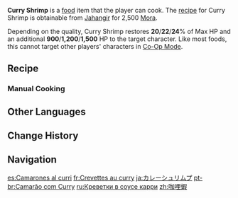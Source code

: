 {{Food Infobox
|id              = 108425
|description     = 
|desc_suspicious = A simple, common dish in Sumeru. You can smell curry... though it stings your nose. After looking inside the squishy mess, you finally find a malnourished shrimp. Yes, this is curry shrimp for sure... But should you really give it a try?
|desc_basic      = A common household dish in Sumeru. The shrimps are first boiled until chewy, then added into the curry broth. The perfect blend of savory curry and flavors from the ocean is enough to make one's stomach growl. Though it's a common household dish, almost every family seems to have made their own variations to the recipe. Perhaps one could say that for every Sumeru household, there'll be a different version of curry shrimp.
|desc_delicious  = A simple, common dish in Sumeru. Big shrimps are dipped in a creamy sauce, absorbing its rich flavor. The passionate aroma easily finds its way into your nose. Even a person who claims to have lost their appetite will drool over it.
|type            = Recovery Dishes
|effect          = Restores (var1)% of Max HP and an additional (var2) HP to the selected character.
|effectType      = Healing
|eff_att1        = HP Restore
|eff_att2        = HP Restore Percent
|eff_att3        = HP Restore Fixed
|eff_suspicious1 = 20
|eff_suspicious2 = 900
|eff_basic1      = 22
|eff_basic2      = 1,200
|eff_delicious1  = 24
|eff_delicious2  = 1,500
|quality         = 2
|region          = Sumeru
|variant         = 
|recipe          = Sold by [[Jahangir]]
}}
'''Curry Shrimp''' is a [[food]] item that the player can cook. The [[recipe]] for Curry Shrimp is obtainable from [[Jahangir]] for 2,500 [[Mora]].

Depending on the quality, Curry Shrimp restores '''20'''/'''22'''/'''24'''% of Max HP and an additional '''900'''/'''1,200'''/'''1,500''' HP to the target character. Like most foods, this cannot target other players' characters in [[Co-Op Mode]].

==Recipe==
{{Recipe
|type = Cooking
|Shrimp Meat = 3
|Onion = 2
|Spice = 1
|sort = Shrimp Meat;Onion;Spice
}}

===Manual Cooking===
{{Manual Cooking}}
<!--
==Trivia==
*
-->
==Other Languages==
{{Other Languages
|en      = Curry Shrimp
|zhs     = 咖喱虾
|zhs_rm  = Gālí Xiā
|zht     = 咖哩蝦
|zht_rm  = Gālí Xiā
|zh_tl   = Curry Shrimp
|ja      = カレーシュリムプ
|ja_rm   = Karee Shurimupu
|ja_tl   = Curry Shrimp
|ko      = 새우 카레
|ko_rm   = Saeu Kare
|ko_tl   = Shrimp Curry
|es      = Camarones al curri
|es_tl   = Curry Shrimps
|fr      = Crevettes au curry
|fr_tl   = Curry Shrimps
|ru      = Креветки в соусе карри
|ru_tl   = Shrimps in Curry Sauce
|th      = Curry Shrimp
|vi      = Tôm Cà Ri
|vi_tl   = Shrimp Curry
|de      = Currygarnelen
|de_tl   = Curry Shrimp
|id      = Curry Shrimp
|pt      = Camarão com Curry
|pt_tl   = 
|tr      = Köri Soslu Karides
|tr_tl   = Shrimp in Curry Sauce
|it      = Gamberetti al curry
|it_tl   = Curry Shrimp
}}

==Change History==
{{Change History|3.0}}

==Navigation==
{{Food Navbox}}

[[es:Camarones al curri]]
[[fr:Crevettes au curry]]
[[ja:カレーシュリムプ]]
[[pt-br:Camarão com Curry]]
[[ru:Креветки в соусе карри]]
[[zh:咖哩蝦]]